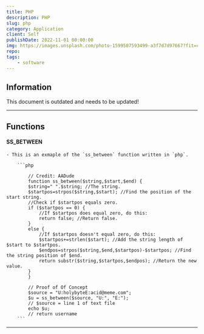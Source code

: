 ```yaml
---
title: PHP
description: PHP
slug: php
category: Application
client: Self
publishDate: 2022-11-01 00:00:00
img: https://images.unsplash.com/photo-1599507593499-a3f7d7d97667?fit=crop&w=1400&h=700&q=75
repo:
tags:
    - software
---
```




<MDXJS>

## Information

This document is outdated and needs to be updated!


</MDXJS>

---


<MDXJS>

## Functions

#### SS_BETWEEN

    - This is an exmaple of the `ss_between` function written in `php`.

        ```php

            // Credit: AADude
            function ss_between($string,$start,$end) {
            $string=" ".$string; //The string.
            $startpos=strpos($string,$start); //Find the position of the start string.
            //Check if $startpos equals zero.
            if ($startpos == 0) {
                //If $startpos does equal zero, do this:
                return false; //Return false.
            }
            else {
                //If $startpos doesn't equal zero, do this:
                $startpos+=strlen($start); //Add the string length of $start to $startpos.
                $endpos=strpos($string,$end,$startpos)-$startpos; //Find the string position of $end.
                return substr($string,$startpos,$endpos); //Return the new value.
            }
            }

            // Proof of Of Concept
            $source = "U:holybyteE:acid@meme.com";
            $u = ss_between($source, "U:", "E:");
            // $source = line 1 of text file
            echo $u;
            // return username
        ```

---


</MDXJS>